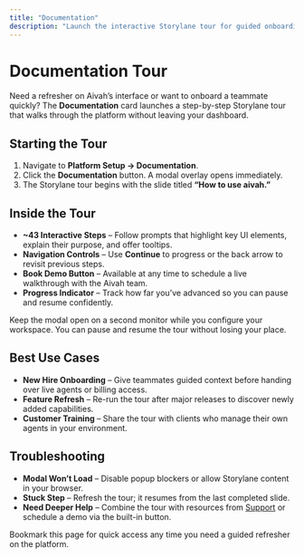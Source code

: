 ```yaml
---
title: "Documentation"
description: "Launch the interactive Storylane tour for guided onboarding"
---
```


# Documentation Tour

Need a refresher on Aivah’s interface or want to onboard a teammate quickly? The **Documentation** card launches a step-by-step Storylane tour that walks through the platform without leaving your dashboard.

## Starting the Tour

1. Navigate to **Platform Setup → Documentation**.
2. Click the **Documentation** button. A modal overlay opens immediately.
3. The Storylane tour begins with the slide titled **“How to use aivah.”**

## Inside the Tour

- **~43 Interactive Steps** – Follow prompts that highlight key UI elements, explain their purpose, and offer tooltips.
- **Navigation Controls** – Use **Continue** to progress or the back arrow to revisit previous steps.
- **Book Demo Button** – Available at any time to schedule a live walkthrough with the Aivah team.
- **Progress Indicator** – Track how far you’ve advanced so you can pause and resume confidently.

<Tip>Keep the modal open on a second monitor while you configure your workspace. You can pause and resume the tour without losing your place.</Tip>

## Best Use Cases

- **New Hire Onboarding** – Give teammates guided context before handing over live agents or billing access.
- **Feature Refresh** – Re-run the tour after major releases to discover newly added capabilities.
- **Customer Training** – Share the tour with clients who manage their own agents in your environment.

## Troubleshooting

- **Modal Won’t Load** – Disable popup blockers or allow Storylane content in your browser.
- **Stuck Step** – Refresh the tour; it resumes from the last completed slide.
- **Need Deeper Help** – Combine the tour with resources from [Support](/platform-setup/support) or schedule a demo via the built-in button.

Bookmark this page for quick access any time you need a guided refresher on the platform.
